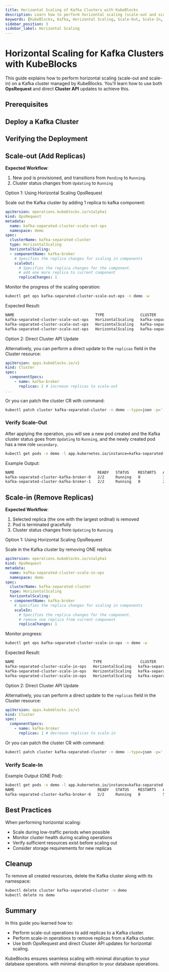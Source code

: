 ```yaml
---
title: Horizontal Scaling of Kafka Clusters with KubeBlocks
description: Learn how to perform horizontal scaling (scale-out and scale-in) on a Kafka cluster managed by KubeBlocks using OpsRequest and direct Cluster API updates.
keywords: [KubeBlocks, Kafka, Horizontal Scaling, Scale-Out, Scale-In, Kubernetes]
sidebar_position: 3
sidebar_label: Horizontal Scaling
---
```





# Horizontal Scaling for Kafka Clusters with KubeBlocks

This guide explains how to perform horizontal scaling (scale-out and scale-in) on a Kafka cluster managed by KubeBlocks. You'll learn how to use both **OpsRequest** and direct **Cluster API** updates to achieve this.

## Prerequisites


<Prerequisites />

## Deploy a Kafka  Cluster


<CreateCluster />

## Verifying the Deployment


<VerifyCluster />


## Scale-out (Add Replicas)

**Expected Workflow**:

1. New pod is provisioned, and transitions from `Pending` to `Running`.
2. Cluster status changes from `Updating` to `Running`


<Tabs>

  <TabItem value="opsRequest" label="OpsRequest API" default>

  Option 1: Using Horizontal Scaling OpsRequest

  Scale out the Kafka cluster by adding 1 replica to kafka component:

  ```yaml
  apiVersion: operations.kubeblocks.io/v1alpha1
  kind: OpsRequest
  metadata:
    name: kafka-separated-cluster-scale-out-ops
    namespace: demo
  spec:
    clusterName: kafka-separated-cluster
    type: HorizontalScaling
    horizontalScaling:
    - componentName: kafka-broker
      # Specifies the replica changes for scaling in components
      scaleOut:
        # Specifies the replica changes for the component.
        # add one more replica to current component
        replicaChanges: 1
  ```

  Monitor the progress of the scaling operation:

  ```bash
  kubectl get ops kafka-separated-cluster-scale-out-ops -n demo -w
  ```

  Expected Result:
  ```bash
  NAME                                    TYPE                CLUSTER                   STATUS    PROGRESS   AGE
  kafka-separated-cluster-scale-out-ops   HorizontalScaling   kafka-separated-cluster   Running   0/1        9s
  kafka-separated-cluster-scale-out-ops   HorizontalScaling   kafka-separated-cluster   Running   1/1        16s
  kafka-separated-cluster-scale-out-ops   HorizontalScaling   kafka-separated-cluster   Succeed   1/1        16s
  ```
  </TabItem>

  <TabItem value="ClusterAPI" label="Cluster API">

  Option 2: Direct Cluster API Update

  Alternatively, you can perform a direct update to the `replicas` field in the Cluster resource:

  ```yaml
  apiVersion: apps.kubeblocks.io/v1
  kind: Cluster
  spec:
    componentSpecs:
      - name: kafka-broker
        replicas: 2 # increase replicas to scale-out
  ...
  ```

  Or you can patch the cluster CR with command:

  ```bash
  kubectl patch cluster kafka-separated-cluster -n demo --type=json -p='[{"op": "replace", "path": "/spec/componentSpecs/1/replicas", "value": 2}]'
  ```
  </TabItem>
</Tabs>

### Verify Scale-Out

After applying the operation, you will see a new pod created and the Kafka cluster status goes from `Updating` to `Running`, and the newly created pod has a new role `secondary`.

```bash
kubectl get pods -n demo -l app.kubernetes.io/instance=kafka-separated-cluster,apps.kubeblocks.io/component-name=kafka-broker
```

Example Output:
```bash
NAME                                     READY   STATUS    RESTARTS   AGE
kafka-separated-cluster-kafka-broker-0   2/2     Running   0          3m7s
kafka-separated-cluster-kafka-broker-1   2/2     Running   0          28s
```

## Scale-in (Remove Replicas)

**Expected Workflow**:

1. Selected replica (the one with the largest ordinal) is removed
3. Pod is terminated gracefully
4. Cluster status changes from `Updating` to `Running`

<Tabs>

  <TabItem value="opsRequest" label="OpsRequest API" default>

  Option 1: Using Horizontal Scaling OpsRequest

  Scale in the Kafka cluster by removing ONE replica:

  ```yaml
  apiVersion: operations.kubeblocks.io/v1alpha1
  kind: OpsRequest
  metadata:
    name: kafka-separated-cluster-scale-in-ops
    namespace: demo
  spec:
    clusterName: kafka-separated-cluster
    type: HorizontalScaling
    horizontalScaling:
    - componentName: kafka-broker
      # Specifies the replica changes for scaling in components
      scaleIn:
        # Specifies the replica changes for the component.
        # remove one replica from current component
        replicaChanges: 1
  ```

  Monitor progress:
  ```bash
  kubectl get ops kafka-separated-cluster-scale-in-ops -n demo -w
  ```

  Expected Result:
  ```bash
  NAME                                   TYPE                 CLUSTER          STATUS    PROGRESS   AGE
  kafka-separated-cluster-scale-in-ops   HorizontalScaling   kafka-separated-cluster   Running   0/1        8s
  kafka-separated-cluster-scale-in-ops   HorizontalScaling   kafka-separated-cluster   Running   1/1        24s
  kafka-separated-cluster-scale-in-ops   HorizontalScaling   kafka-separated-cluster   Succeed   1/1        24s
  ```
  </TabItem>

  <TabItem value="ClusterAPI" label="Cluster API">

  Option 2: Direct Cluster API Update

  Alternatively, you can perform a direct update to the `replicas` field in the Cluster resource:

  ```yaml
  apiVersion: apps.kubeblocks.io/v1
  kind: Cluster
  spec:
    componentSpecs:
      - name: kafka-broker
        replicas: 1 # decrease replicas to scale-in
  ```

  Or you can patch the cluster CR with command:

  ```bash
  kubectl patch cluster kafka-separated-cluster -n demo --type=json -p='[{"op": "replace", "path": "/spec/componentSpecs/1/replicas", "value": 1}]'
  ```
  </TabItem>

</Tabs>

### Verify Scale-In

Example Output (ONE Pod):
```bash
kubectl get pods -n demo -l app.kubernetes.io/instance=kafka-separated-cluster,apps.kubeblocks.io/component-name=kafka-broker
NAME                                     READY   STATUS    RESTARTS   AGE
kafka-separated-cluster-kafka-broker-0   2/2     Running   0          5m7s
```

## Best Practices

When performing horizontal scaling:
- Scale during low-traffic periods when possible
- Monitor cluster health during scaling operations
- Verify sufficient resources exist before scaling out
- Consider storage requirements for new replicas

## Cleanup
To remove all created resources, delete the Kafka cluster along with its namespace:
```bash
kubectl delete cluster kafka-separated-cluster -n demo
kubectl delete ns demo
```

## Summary
In this guide you learned how to:
- Perform scale-out operations to add replicas to a Kafka cluster.
- Perform scale-in operations to remove replicas from a Kafka cluster.
- Use both OpsRequest and direct Cluster API updates for horizontal scaling.

KubeBlocks ensures seamless scaling with minimal disruption to your database operations. with minimal disruption to your database operations.
